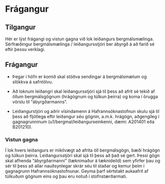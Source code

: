 # Frágangur

## Tilgangur 

Hér er lýst frágangi og vistun gagna við lok leiðangurs
bergmálsmælinga. Sérfræðingur bergmálsmælinga / leiðangursstjóri ber
ábyrgð á að farið sé eftir þessu verklagi.

## Frágangur 

- Þegar í höfn er komið skal stöðva sendingar á bergmálsmælum og
  slökkva á safntölvu.

- Að loknum leiðangri skal leiðangursstjóri sjá til þess að afrit sé
  tekið af öllum bergmálsgögnum (hrágögnum og túlkun þeirra) og koma í
  örugga vörslu til “ábyrgðarmanns”.

- Leiðangurstjóri og aðrir vísindamenn á Hafrannsóknastofnun skulu sjá
  til þess að fljótlega eftir leiðangur séu gögnin, a.m.k. hrágögn,
  aðgengileg í gagnagrunninum (u1/bergmal/leiðangurseinkenni, dæmi:
  A201401 eða B201210).

### Vistun gagna

Í lok hvers leiðangurs er mikilvægt að afrita öll bergmálsgögn, bæði
hrágögn og túlkun þeirra. Leiðangursstjóri skal sjá til þess að það sé
gert. Þessi gögn skal afhenda "ábyrgðarmanni" (tæknimaður á
tæknideild) sem yfirfer þau og sér til þess að allar nauðsynlegar
skrár séu til staðar og kemur þeim í gagnagrunn
Hafrannsóknastofnunar. Geyma þarf sértstakt aukaafrit af túlkuðum
gögnum eins og þau eru notuð í stofnstærðarmati.
